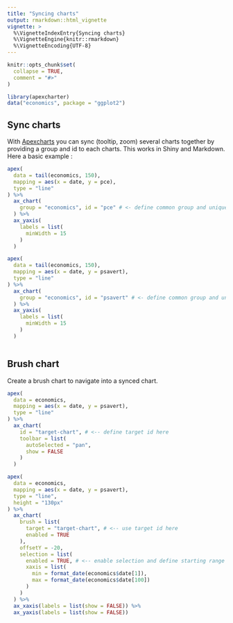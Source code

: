```yaml
---
title: "Syncing charts"
output: rmarkdown::html_vignette
vignette: >
  %\VignetteIndexEntry{Syncing charts}
  %\VignetteEngine{knitr::rmarkdown}
  %\VignetteEncoding{UTF-8}
---
```


```r
knitr::opts_chunk$set(
  collapse = TRUE,
  comment = "#>"
)
```

```r
library(apexcharter)
data("economics", package = "ggplot2")
```


## Sync charts

With [Apexcharts](https://apexcharts.com) you can sync (tooltip, zoom) several charts together by providing a group and id to each charts. This works in Shiny and Markdown. Here a basic example :

```r
apex(
  data = tail(economics, 150), 
  mapping = aes(x = date, y = pce),
  type = "line"
) %>% 
  ax_chart(
    group = "economics", id = "pce" # <- define common group and unique id
  ) %>% 
  ax_yaxis(
    labels = list(
      minWidth = 15
    )
  )

apex(
  data = tail(economics, 150), 
  mapping = aes(x = date, y = psavert),
  type = "line"
) %>% 
  ax_chart(
    group = "economics", id = "psavert" # <- define common group and unique id
  ) %>% 
  ax_yaxis(
    labels = list(
      minWidth = 15
    )
  )
```


```r

```



## Brush chart

Create a brush chart to navigate into a synced chart.

```r
apex(
  data = economics, 
  mapping = aes(x = date, y = psavert),
  type = "line"
) %>% 
  ax_chart(
    id = "target-chart", # <-- define target id here
    toolbar = list(
      autoSelected = "pan",
      show = FALSE
    )
  )

apex(
  data = economics, 
  mapping = aes(x = date, y = psavert),
  type = "line", 
  height = "130px"
) %>% 
  ax_chart(
    brush = list(
      target = "target-chart", # <-- use target id here
      enabled = TRUE
    ),
    offsetY = -20,
    selection = list(
      enabled = TRUE, # <-- enable selection and define starting range
      xaxis = list(
        min = format_date(economics$date[1]),
        max = format_date(economics$date[100])
      )
    )
  ) %>% 
  ax_xaxis(labels = list(show = FALSE)) %>% 
  ax_yaxis(labels = list(show = FALSE))
```


```r

```
